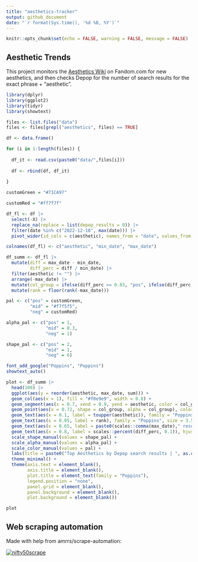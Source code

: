 ```yaml
---
title: "aesthetics-tracker"
output: github_document
date: "`r format(Sys.time(), '%d %B, %Y')`"
---
```


```r
knitr::opts_chunk$set(echo = FALSE, warning = FALSE, message = FALSE)
```

## Aesthetic Trends

This project monitors the [Aesthetics Wiki](https://aesthetics.fandom.com/wiki/Aesthetics_Wiki) on Fandom.com for new aesthetics, and then checks Depop for the number of search results for the exact phrase + "aesthetic".

```r

library(dplyr)
library(ggplot2)
library(tidyr)
library(showtext)

files <- list.files("data")
files <- files[grepl("aesthetics", files) == TRUE]

df <- data.frame()

for (i in 1:length(files)) {
  
  df_it <- read.csv(paste0("data/",files[i]))
  
  df <- rbind(df, df_it)
  
}

customGreen = "#71CA97"

customRed = "#ff7f7f"
```

```r

df_fl <- df |>
  select(-X) |>
  replace_na(replace = list(depop_results = 0)) |>
  filter(date %in% c("2022-12-18", max(date))) |>
  pivot_wider(id_cols = c(aesthetic), names_from = "date", values_from = "depop_results")

colnames(df_fl) <- c("aesthetic", "min_date", "max_date")

df_summ <- df_fl |>
  mutate(diff = max_date - min_date,
         diff_perc = diff / min_date) |>
  filter(aesthetic != "") |>
  arrange(-max_date) |>
  mutate(col_group = ifelse(diff_perc >= 0.03, "pos", ifelse(diff_perc > -0.03, "mid", "neg"))) |>
  mutate(rank = floor(rank(-max_date)))
```

```r
pal <- c("pos" = customGreen,
         "mid" = "#f7f5f5",
         "neg" = customRed)

alpha_pal <- c("pos" = 1,
               "mid" = 0.3,
               "neg" = 1)

shape_pal <- c("pos" = 2,
               "mid" = 1,
               "neg" = 6)

font_add_google("Poppins", "Poppins")
showtext_auto()

plot <- df_summ |>
  head(100) |>
  ggplot(aes(y = reorder(aesthetic, max_date, sum))) +
  geom_col(aes(x = 1), fill = "#f0e9e9", width = 0.8) +
  geom_segment(aes(x = 0.7, xend = 0.9, yend = aesthetic, color = col_group), size = 6) +
  geom_point(aes(x = 0.72, shape = col_group, alpha = col_group), color = "#1d1d1d", stroke = 1, size = 3) +
  geom_text(aes(x = 0.1, label = toupper(aesthetic)), family = "Poppins", size = 5.5, hjust = 0, vjust = 0.5) +
  geom_text(aes(x = 0.05, label = rank), family = "Poppins", size = 3.5) +
  geom_text(aes(x = 0.65, label = paste0(scales::comma(max_date)," results")), family = "Poppins", size = 4.5, hjust = 1) +
  geom_text(aes(x = 0.8, label = scales::percent(diff_perc, 0.1)), hjust = 0.5, family = "Poppins", size = 4) +
  scale_shape_manual(values = shape_pal) +
  scale_alpha_manual(values = alpha_pal) +
  scale_color_manual(values = pal) +
  labs(title = paste0("Top Aesthetics by Depop search results | ", as.character(max(df$date)))) +
  theme_minimal() +
  theme(axis.text = element_blank(),
        axis.title = element_blank(),
        plot.title = element_text(family = "Poppins"),
        legend.position = "none",
        panel.grid = element_blank(),
        panel.background = element_blank(),
        plot.background = element_blank())

plot
```

## Web scraping automation

Made with help from amrrs/scrape-automation:

[![nifty50scrape](https://github.com/amrrs/scrape-automation/actions/workflows/main.yml/badge.svg)](https://github.com/amrrs/scrape-automation/actions/workflows/main.yml)
